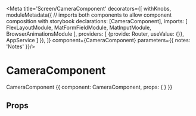 
<Meta title='Screen/CameraComponent'
decorators={[
  withKnobs,
  moduleMetadata({
      // imports both components to allow component composition with storybook
      declarations: [CameraComponent],
      imports: [
        FlexLayoutModule,
        MatFormFieldModule,
        MatInputModule,
        BrowserAnimationsModule
      ],
      providers: [
        {provide: Router, useValue: {}},
         AppService
      ]
    }),
]}
component={CameraComponent}
parameters={{
  notes: 'Notes'
}}/>

# CameraComponent
CameraComponent
<Preview>
  <Story name='CameraComponent' height='600px'>
    {{
      component: CameraComponent,
      props: {
      }
    }}
  </Story>
</Preview>

## Props

<Props of={CameraComponent} />

